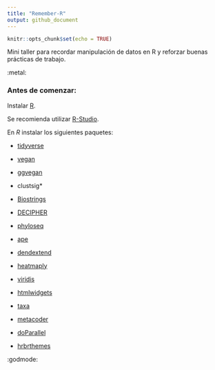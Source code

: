 ```yaml
---
title: "Remember-R"
output: github_document
---
```


```r
knitr::opts_chunk$set(echo = TRUE)
```

Mini taller para recordar manipulación de datos en R y reforzar buenas prácticas de trabajo.

:metal:


### Antes de comenzar:

Instalar [R](https://www.r-project.org).

Se recomienda utilizar [R-Studio](https://posit.co/download/rstudio-desktop/).

En _R_ instalar los siguientes paquetes:

* [tidyverse](https://www.tidyverse.org/packages/)

* [vegan](https://github.com/vegandevs/vegan)

- [ggvegan](https://github.com/gavinsimpson/ggvegan)

- clustsig*

- [Biostrings](https://bioconductor.org/packages/release/bioc/html/Biostrings.html)

- [DECIPHER](http://www2.decipher.codes)

- [phyloseq](https://www.bioconductor.org/packages/release/bioc/html/phyloseq.html)

- [ape](http://ape-package.ird.fr)

- [dendextend](https://cran.r-project.org/web/packages/dendextend/vignettes/dendextend.html)

- [heatmaply](https://cran.r-project.org/web/packages/heatmaply/vignettes/heatmaply.html)

- [viridis](https://cran.r-project.org/web/packages/viridis/vignettes/intro-to-viridis.html)

- [htmlwidgets](https://github.com/ramnathv/htmlwidgets)

- [taxa](https://github.com/ropensci/taxa)

- [metacoder](https://grunwaldlab.github.io/metacoder_documentation/)

- [doParallel](https://github.com/RevolutionAnalytics/doparallel)

- [hrbrthemes](https://github.com/hrbrmstr/hrbrthemes)
  

:godmode: